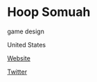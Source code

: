 # Hoop Somuah

<Skills>

game design

</Skills>

<Location>

United States

</Location>

<Personal>

[Website](https://hoopsomuah.com)

[Twitter](https://twitter.com/hoopsomuah)

</Personal>


